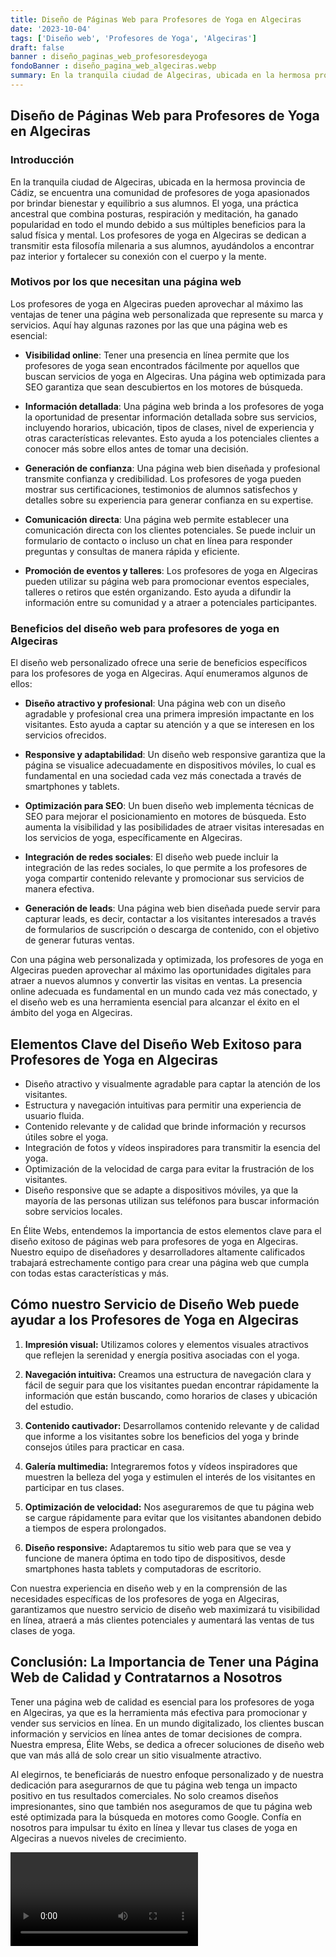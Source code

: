 ```yaml
---
title: Diseño de Páginas Web para Profesores de Yoga en Algeciras
date: '2023-10-04'
tags: ['Diseño web', 'Profesores de Yoga', 'Algeciras']
draft: false
banner : diseño_paginas_web_profesoresdeyoga
fondoBanner : diseño_pagina_web_algeciras.webp
summary: En la tranquila ciudad de Algeciras, ubicada en la hermosa provincia de Cádiz, se encuentra una comunidad de profesores de yoga apasionados por brindar bienestar y equilibrio a sus alumnos. El yoga, una práctica ancestral que combina posturas, respiración y meditación, ha ganado popularidad en todo el mundo debido a sus múltiples beneficios para la salud física y mental. Los profesores de yoga en Algeciras se dedican a transmitir esta filosofía milenaria a sus alumnos, ayudándolos a encontrar paz interior y fortalecer su conexión con el cuerpo y la mente.
---
```


## Diseño de Páginas Web para Profesores de Yoga en Algeciras

### Introducción

En la tranquila ciudad de Algeciras, ubicada en la hermosa provincia de Cádiz, se encuentra una comunidad de profesores de yoga apasionados por brindar bienestar y equilibrio a sus alumnos. El yoga, una práctica ancestral que combina posturas, respiración y meditación, ha ganado popularidad en todo el mundo debido a sus múltiples beneficios para la salud física y mental. Los profesores de yoga en Algeciras se dedican a transmitir esta filosofía milenaria a sus alumnos, ayudándolos a encontrar paz interior y fortalecer su conexión con el cuerpo y la mente.

### Motivos por los que necesitan una página web

Los profesores de yoga en Algeciras pueden aprovechar al máximo las ventajas de tener una página web personalizada que represente su marca y servicios. Aquí hay algunas razones por las que una página web es esencial:

- **Visibilidad online**: Tener una presencia en línea permite que los profesores de yoga sean encontrados fácilmente por aquellos que buscan servicios de yoga en Algeciras. Una página web optimizada para SEO garantiza que sean descubiertos en los motores de búsqueda.

- **Información detallada**: Una página web brinda a los profesores de yoga la oportunidad de presentar información detallada sobre sus servicios, incluyendo horarios, ubicación, tipos de clases, nivel de experiencia y otras características relevantes. Esto ayuda a los potenciales clientes a conocer más sobre ellos antes de tomar una decisión.

- **Generación de confianza**: Una página web bien diseñada y profesional transmite confianza y credibilidad. Los profesores de yoga pueden mostrar sus certificaciones, testimonios de alumnos satisfechos y detalles sobre su experiencia para generar confianza en su expertise.

- **Comunicación directa**: Una página web permite establecer una comunicación directa con los clientes potenciales. Se puede incluir un formulario de contacto o incluso un chat en línea para responder preguntas y consultas de manera rápida y eficiente.

- **Promoción de eventos y talleres**: Los profesores de yoga en Algeciras pueden utilizar su página web para promocionar eventos especiales, talleres o retiros que estén organizando. Esto ayuda a difundir la información entre su comunidad y a atraer a potenciales participantes.

### Beneficios del diseño web para profesores de yoga en Algeciras

El diseño web personalizado ofrece una serie de beneficios específicos para los profesores de yoga en Algeciras. Aquí enumeramos algunos de ellos:

- **Diseño atractivo y profesional**: Una página web con un diseño agradable y profesional crea una primera impresión impactante en los visitantes. Esto ayuda a captar su atención y a que se interesen en los servicios ofrecidos.

- **Responsive y adaptabilidad**: Un diseño web responsive garantiza que la página se visualice adecuadamente en dispositivos móviles, lo cual es fundamental en una sociedad cada vez más conectada a través de smartphones y tablets.

- **Optimización para SEO**: Un buen diseño web implementa técnicas de SEO para mejorar el posicionamiento en motores de búsqueda. Esto aumenta la visibilidad y las posibilidades de atraer visitas interesadas en los servicios de yoga, específicamente en Algeciras.

- **Integración de redes sociales**: El diseño web puede incluir la integración de las redes sociales, lo que permite a los profesores de yoga compartir contenido relevante y promocionar sus servicios de manera efectiva.

- **Generación de leads**: Una página web bien diseñada puede servir para capturar leads, es decir, contactar a los visitantes interesados a través de formularios de suscripción o descarga de contenido, con el objetivo de generar futuras ventas.

Con una página web personalizada y optimizada, los profesores de yoga en Algeciras pueden aprovechar al máximo las oportunidades digitales para atraer a nuevos alumnos y convertir las visitas en ventas. La presencia online adecuada es fundamental en un mundo cada vez más conectado, y el diseño web es una herramienta esencial para alcanzar el éxito en el ámbito del yoga en Algeciras.

<GifSeo />

<Cta />

## Elementos Clave del Diseño Web Exitoso para Profesores de Yoga en Algeciras

- Diseño atractivo y visualmente agradable para captar la atención de los visitantes.
- Estructura y navegación intuitivas para permitir una experiencia de usuario fluida.
- Contenido relevante y de calidad que brinde información y recursos útiles sobre el yoga.
- Integración de fotos y vídeos inspiradores para transmitir la esencia del yoga.
- Optimización de la velocidad de carga para evitar la frustración de los visitantes.
- Diseño responsive que se adapte a dispositivos móviles, ya que la mayoría de las personas utilizan sus teléfonos para buscar información sobre servicios locales.

En Élite Webs, entendemos la importancia de estos elementos clave para el diseño exitoso de páginas web para profesores de yoga en Algeciras. Nuestro equipo de diseñadores y desarrolladores altamente calificados trabajará estrechamente contigo para crear una página web que cumpla con todas estas características y más.

## Cómo nuestro Servicio de Diseño Web puede ayudar a los Profesores de Yoga en Algeciras

1. **Impresión visual:** Utilizamos colores y elementos visuales atractivos que reflejen la serenidad y energía positiva asociadas con el yoga.

2. **Navegación intuitiva:** Creamos una estructura de navegación clara y fácil de seguir para que los visitantes puedan encontrar rápidamente la información que están buscando, como horarios de clases y ubicación del estudio.

3. **Contenido cautivador:** Desarrollamos contenido relevante y de calidad que informe a los visitantes sobre los beneficios del yoga y brinde consejos útiles para practicar en casa.

4. **Galería multimedia:** Integraremos fotos y vídeos inspiradores que muestren la belleza del yoga y estimulen el interés de los visitantes en participar en tus clases.

5. **Optimización de velocidad:** Nos aseguraremos de que tu página web se cargue rápidamente para evitar que los visitantes abandonen debido a tiempos de espera prolongados.

6. **Diseño responsive:** Adaptaremos tu sitio web para que se vea y funcione de manera óptima en todo tipo de dispositivos, desde smartphones hasta tablets y computadoras de escritorio.

Con nuestra experiencia en diseño web y en la comprensión de las necesidades específicas de los profesores de yoga en Algeciras, garantizamos que nuestro servicio de diseño web maximizará tu visibilidad en línea, atraerá a más clientes potenciales y aumentará las ventas de tus clases de yoga.

## Conclusión: La Importancia de Tener una Página Web de Calidad y Contratarnos a Nosotros

Tener una página web de calidad es esencial para los profesores de yoga en Algeciras, ya que es la herramienta más efectiva para promocionar y vender sus servicios en línea. En un mundo digitalizado, los clientes buscan información y servicios en línea antes de tomar decisiones de compra. Nuestra empresa, Élite Webs, se dedica a ofrecer soluciones de diseño web que van más allá de solo crear un sitio visualmente atractivo.

Al elegirnos, te beneficiarás de nuestro enfoque personalizado y de nuestra dedicación para asegurarnos de que tu página web tenga un impacto positivo en tus resultados comerciales. No solo creamos diseños impresionantes, sino que también nos aseguramos de que tu página web esté optimizada para la búsqueda en motores como Google. Confía en nosotros para impulsar tu éxito en línea y llevar tus clases de yoga en Algeciras a nuevos niveles de crecimiento.

<Video />

<CtaBot job='Profesores de Yoga' city='Algeciras'/>

<Gmaps query='Algeciras+españa+maps' />